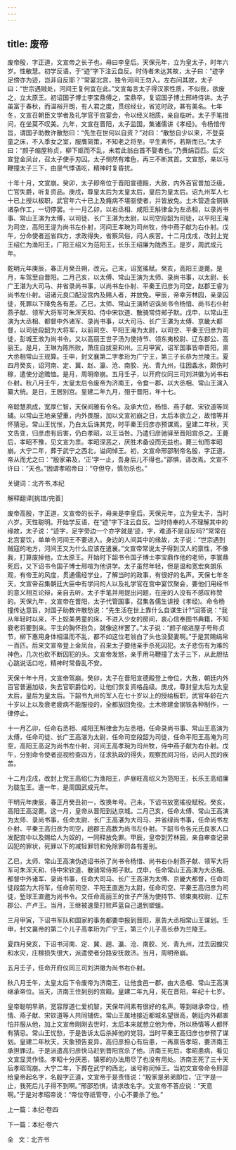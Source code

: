 ```yaml
---
---
---
```

title: 废帝
---

废帝殷，字正道，文宣帝之长子也，母曰李皇后。天保元年，立为皇太子，时年六岁。性敏慧。初学反语，于“迹”字下注云自反。时侍者未达其故，太子曰：“迹字足傍亦为迹，岂非自反耶？”常宴北宫，独令河间王勿入。左右问其故，太子曰：“世宗遇贼处，河间王复何宜在此。”文宣每言太子得汉家性质，不似我，欲废之，立太原王。初诏国子博士李宝鼎傅之，宝鼎卒，复诏国子博士邢峙侍讲。太子虽富于春秋，而温裕开朗，有人君之度，贯综经业，省览时政，甚有美名。七年冬，文宣召朝臣文学者及礼学官于宫宴会，令以经义相质，亲自临听。太子手笔措问，在坐莫不叹美。九年，文宣在晋阳，太子监国，集诸儒讲《孝经》。令杨愔传旨，谓国子助教许散愁曰：“先生在世何以自资？”对曰：“散愁自少以来，不登娈童之床，不入季女之室，服膺简策，不知老之将至。平生素怀，若斯而已。”太子曰：“颜子缩屋称贞，柳下妪而不乱，未若此翁白首不娶者也。”乃赉绢百匹。后文宣登金凤台，召太子使手刃囚。太子恻然有难色，再三不断其首。文宣怒，亲以马鞭撞太子三下，由是气悸语吃，精神时复昏扰。

十年十月，文宣崩。癸卯，太子即帝位于晋阳宣德殿，大赦，内外百官普加泛级，亡官失爵，听复资品。庚戌，尊皇太后为太皇太后，皇后为皇太后。诏九州军人七十已上授以板职，武官年六十已上及癃病不堪驱使者，并皆放免。土木营造金铜铁诸杂作工，一切停罢。十一月乙卯，以右丞相、咸阳王斛律金为左丞相，以录尚书事、常山王演为太傅，以司徒、长广王湛为太尉，以司空段韶为司徒，以平阳王淹为司空，高阳王湜为尚书左仆射，河间王孝琬为司州牧，侍中燕子献为右仆射。戊午，分命使者巡省四方，求政得失，省察风俗，问人疾苦。十二月戊戌，改封上党王绍仁为渔阳王，广阳王绍义为范阳王，长乐王绍廉为陇西王。是岁，周武成元年。

乾明元年庚辰，春正月癸丑朔，改元。己末，诏宽徭赋。癸亥，高阳王湜薨。是月，车驾至自晋阳。二月己亥，以太傅、常山王演为太师、录尚书事，以太尉、长广王湛为大司马、并省录尚书事，以尚书左仆射、平秦王归彦为司空，赵郡王睿为尚书左仆射。诏诸元良口配没宫内及赐人者，并放免。甲辰，帝幸芳林园，亲录囚徒，死罪以下降免各有差。乙巳，太师、常山王演矫诏诛尚书令杨愔、尚书右仆射燕子献、领军大将军可朱浑天和、侍中宋钦道、散骑常侍郑子默。戊申，以常山王演为大丞相、都督中外诸军、录尚书事，以大司马、长广王湛为太傅、京畿大都督，以司徒段韶为大将军，以前司空、平阳王淹为太尉，以司空、平秦王归彦为司徒，彭城王浟为尚书令。又以高丽王世子汤为使持节、领东夷校尉、辽东郡公、高丽王。是月，王琳为陈所败，萧庄自拔至和州。三月甲寅，诏军国事皆申晋阳，禀大丞相常山王规算。壬申，封文襄第二字孝珩为广宁王，第三子长恭为兰陵王。夏四月癸亥，诏河南、定、冀、赵、瀛、沧、南胶、光、青九州，往因螽水，颇伤时稼，遣使分途赡恤。是月，周明帝崩。五月壬子，以开府仪同三司刘洪徽为尚书右仆射。秋八月壬午，太皇太后令废帝为济南王，令食一郡，以大丞相、常山王演入纂大统。是日，王居别宫。皇建二年九月，殂于晋阳，年十七。

帝聪慧夙成，宽厚仁智，天保间雅有令名。及承大位，杨愔、燕子献、宋钦道等同辅。以常山王地亲望重，内外畏服，加以文宣初崩之日，太后本欲立之，故愔等并怀猜忌。常山王忧怅，乃白太后诛其党，时平秦王归彦亦预谋焉。皇建二年秋，天文告变，归彦虑有后害，仍白孝昭，以王当咎。乃遣归彦驰驿至晋阳宫杀之。王薨后，孝昭不豫，见文宣为祟。孝昭深恶之，厌胜术备设而无益也。薨三旬而孝昭崩。大宁二年，葬于武宁之西北，谥闵悼王。初，文宣命邢邵制帝名殷，字正道，帝从而尤之曰：“殷家弟及，‘正’字一止，吾身后儿不得也。”邵惧，请改焉。文宣不许曰：“天也。”因谓孝昭帝曰：“夺但夺，慎勿杀也。”

关键词：北齐书,本纪

解释翻译[挑错/完善]

废帝高殷，字正道，文宣帝的长子，母亲是李皇后。天保元年，立为皇太子，当时六岁。天性聪明。开始学反语，在“迹”字下注云自反。当时侍奉的人不理解其中的缘故，太子说：“迹字，足字旁边一个亦字就是‘迹，字，难道不是自反吗?”常常在北宫宴饮，单单令河间王不要进入。身边的人间其中的缘故，太子说：“世宗遇到贼寇的地方，河间王又为什么应该在遣襄。”文宣帝常说太子得到汉人的禀性，不像我，打算废掉他，立太原王。开始时下韶书令国子博士李宝鼎作他的老师，李寰鼎死后，又下诏书令国子博士邢喧为他讲学。太子虽然年轻，但是温和宽宏爽朗乐观，有帝王的风度，贯通儒经学业，了解当时的政事，有很好的名声。天保七年冬天，文宣帝召集朝廷大臣中有学问的人以及礼学官在宫中宴饮聚会，要他们用经书的意义相互论辩，亲自去听。太子手笔并用提出问题，在座的人没有不感叹称赞的。天保九年，文宣帝在晋阳，太子代管国事，召集各儒生讲授《孝经)。命令杨撞传达意旨，对国子助教许散愁说：“先生活在世上靠什么自谋生计?”回答说：“我从年轻时以来，不上姣美男童的床，不进入少女的房间，衷心信奉图书典籍，不知衰老将要到来。平生的胸怀抱负，就像这样罢了。”太子说：“颜子缩进屋子号称贞节，柳下惠用身体相温而不乱，都不如这位老翁白了头也没娶妻啊。”于是赏赐绢帛一百匹。后来文宣帝登上金凤台，召来太子要他亲手杀死囚犯。太子悲伤有为难的神色，几次也砍不断囚犯的头。文宣帝发怒，亲手用马鞭撞了太子三下，从此胆怯心跳说话口吃，精神时常昏乱不安。

天保十年十月，文宣帝驾崩。癸卯，太子在晋阳宣德殿登上帝位，大赦，朝廷内外百官普遍加级，失去官职爵位的，让他们恢复资格品级。庚戌，尊封皇太后为太皇太后，皇后为皇太后。下韶书九州的军人在七十岁以上的授给板职，武官年龄在六十岁以上以及衰老疲病不能服役的，全都放回免役。土木修建金钢铁各种制作，一律停止。

十一月乙卯，任命右丞相、咸阳王斛律金为左丞相，任命录尚书事、常山王高演为太傅，任命司徒、长广王高湛为太尉，任命司空段韶为司徒，任命平阳王高淹为司空，高阳王高浞为尚书左仆射，河间王高孝琬为司州牧，侍中燕子献为右仆射。戊午，分别命令使者巡视检查四方，征求执政的得失，观察民间习俗，访问人民的疾苦。

十二月戊戌，改封上党王高绍仁为渔阳王，庐昼旺高绍义为范阳王，长乐王高绍廉为胧玺王。遣一年，是周国武成元年。

干明元年庚辰，春正月癸丑初一，改换年号。己未，下诏书放宽徭役赋税。癸亥，高阳王高浞薨。这一月，皇帝从晋阳到达京城。二月己亥，任命太傅、常山王高演为太师、录尚书事，任命太尉、长广王高湛为大司马、并省绿尚书事，任命尚书左仆射、平秦王高归彦为司空，趟郡王高数为尚书左仆射。下韶书令各元氏良家人口发配宫中以及赐给人为奴的，一同释放免罪。甲辰，皇帝到芳林园，亲自审查记录囚犯的罪状，死罪以下的减轻罪罚和免除罪罚各有差别。

乙巳，太师、常山王高演伪造诏书杀了尚书令杨惜、尚书右仆射燕子献、领军大将军可朱浑天和、侍中宋钦道、散骑常侍郑子默。戊申，任命常山王高演为大丞相、都督中外诸军、录尚书事，任命大司马、长广王高湛为太傅、京畿大都督，任命司徒段韶为大将军，任命前司空、平阳王直迤为太尉，任命司空、平秦王高归彦为司徒，堑球王直邀为尚书令。又任命高丽王的世子产荡为使持节、领束夷校尉、辽东郡公、产卢王。当月，王继被速垦打败芦蓝自己退到塑蛆。

三月甲寅，下诏书军队和国家的事务都要申报到晋阳，禀告大丞相常山王谋划。壬申，封文襄帝的第二个儿子高孝珩为广宁王，第三个儿子高长恭为兰陵王。

夏四月癸亥，下诏书河南、定、冀、趟、瀛、沧、南胶、光、青九州，过去因蝗灾和水灾，庄稼损失很大，派遣使者分路安抚救济。当月，周明帝崩。

五月壬子，任命开府仪同三司刘洪徽为尚书右仆射。

秋八月壬午，太皇太后下令废帝为济南王，让他食邑一郡，由大丞相、常山王高演继承帝位。当天，济南王住到别的宫殿。皇建二年九月，死在晋阳，年纪十七岁。

皇帝聪明早熟，宽容厚道仁爱机智，天保年间素有很好的名声。等到继承帝位，杨情、燕子献、宋钦道等人共同辅佐。常山王属地接近都城名望很高，朝廷内外都害怕并服从他，加上文宣帝刚刚去世时，太后本来就想立他为帝，所以杨情等人都怀有猜忌。常山王忧愁，于是告诉太后杀掉他的党羽，当时平秦王高归彦也参预了谋划。皇建二年秋天，天象预告变异，高归彦担心有后患，一再禀告孝昭，要济南王承担罪过。于是派遣高归彦快马赶到晋阳宫杀了他。济南王死后，孝昭患病，看见文宣显灵作怪。孝昭十分厌恶，镇邪的办法用尽了也没有用处。济南王死了三十天后孝昭驾崩。大宁二年，下葬在武宁的西北，谧号称闵悼王。当初文宣帝命令邢邵给皇帝起名字，名殷字正道，文宣帝于是责怪说：“殷家是弟弟即位，‘正’字是一止，我死后儿子得不到啊。”邢邵恐惧，请求改名字。文宣帝不答应说：“天意啊。”于是对孝昭帝说：“帝位夺祇管夺，小心不要杀了他。”

上一篇：本纪·卷四

下一篇：本纪·卷六

全   文：北齐书

